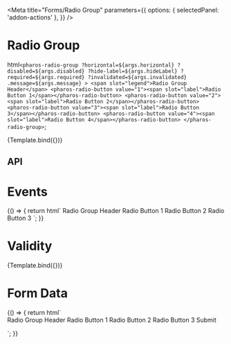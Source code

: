 

<Meta
  title="Forms/Radio Group"
  parameters={{
    options: { selectedPanel: 'addon-actions' },
  }}
/>

# Radio Group

<GuidelineLink path="radio-button" />

  html`
    <pharos-radio-group
      ?horizontal=${args.horizontal}
      ?disabled=${args.disabled}
      ?hide-label=${args.hideLabel}
      ?required=${args.required}
      ?invalidated=${args.invalidated}
      .message=${args.message}
    >
      <span slot="legend">Radio Group Header</span>
      <pharos-radio-button value="1"><span slot="label">Radio Button 1</span></pharos-radio-button>
      <pharos-radio-button value="2"><span slot="label">Radio Button 2</span></pharos-radio-button>
      <pharos-radio-button value="3"><span slot="label">Radio Button 3</span></pharos-radio-button>
      <pharos-radio-button value="4"><span slot="label">Radio Button 4</span></pharos-radio-button>
    </pharos-radio-group>
  `;

<Canvas withToolbar>
  <Story
    name="Base"
    argTypes={{
      hideLabel: { control: { type: 'boolean' }, defaultValue: false },
      horizontal: { control: { type: 'boolean' }, defaultValue: false },
    }}
  >
    {Template.bind({})}
  </Story>
</Canvas>

## API

<ArgsTable of="pharos-radio-group" />

# Events

<Canvas withToolbar>
  <Story name="Events">
    {() => {
      return html` <pharos-radio-group
        @change="${(e) => action('Change')(e.target.value)}"
        name="radio-group2"
      >
        <span slot="legend">Radio Group Header</span>
        <pharos-radio-button value="1"
          ><span slot="label">Radio Button 1</span></pharos-radio-button
        >
        <pharos-radio-button value="2" checked
          ><span slot="label">Radio Button 2</span></pharos-radio-button
        >
        <pharos-radio-button value="3"
          ><span slot="label">Radio Button 3</span></pharos-radio-button
        >
      </pharos-radio-group>`;
    }}
  </Story>
</Canvas>

# Validity

<Canvas withToolbar>
  <Story
    name="Validity"
    argTypes={{
      invalidated: { control: { type: 'boolean' }, defaultValue: true },
      required: { control: { type: 'boolean' }, defaultValue: true },
      message: {
        control: { type: 'text' },
        defaultValue: 'This field is required, please make a selection',
      },
    }}
  >
    {Template.bind({})}
  </Story>
</Canvas>

# Form Data

<Canvas withToolbar>
  <Story name="Form Data">
    {() => {
      return html`
        <form name="my-form" action="https://httpbin.org/post" method="POST">
          <pharos-radio-group
            style="margin-bottom: 0.5rem;"
            @change="${(e) => action('Change')(e.target.value)}"
            name="radio-group4"
            required
          >
            <span slot="legend">Radio Group Header</span>
            <pharos-radio-button value="1"
              ><span slot="label">Radio Button 1</span></pharos-radio-button
            >
            <pharos-radio-button value="2"
              ><span slot="label">Radio Button 2</span></pharos-radio-button
            >
            <pharos-radio-button value="3"
              ><span slot="label">Radio Button 3</span></pharos-radio-button
            >
          </pharos-radio-group>
          <pharos-button
            type="submit"
            value="Submit"
            @click="${(e) => {
              e.preventDefault();
              const form = document.querySelector('form[name="my-form"]');
              const formData = createFormData(form);
              const xhr = new XMLHttpRequest();
              xhr.open('POST', 'https://httpbin.org/post', true);
              xhr.onload = function () {
                const response = JSON.parse(this.responseText);
                action('FormData')(JSON.stringify(response.form));
              };
              xhr.send(formData);
            }}"
            >Submit</pharos-button
          >
        </form>
      `;
    }}
  </Story>
</Canvas>
